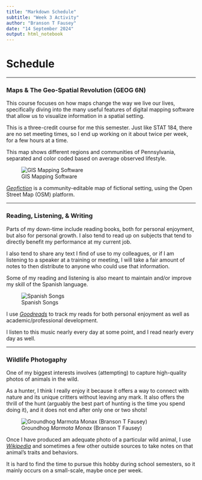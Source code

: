 ```yaml
---
title: "Markdown Schedule"
subtitle: "Week 3 Activity"
author: "Branson T Fausey"
date: "14 September 2024"
output: html_notebook
---
```


# Schedule

___

### Maps & The Geo-Spatial Revolution (GEOG 6N)

This course focuses on how maps change the way we live our lives, specifically diving into the many useful features of digital mapping software that allow us to visualize information in a spatial setting.

This is a three-credit course for me this semester. Just like STAT 184, there are no set meeting times, so I end up working on it about twice per week, for a few hours at a time.

This map shows different regions and communities of Pennsylvania, separated and color coded based on average observed lifestyle.

![GIS Mapping Software](geog6n.png)


[*Geofiction*](https://opengeofiction.net/#map=12/21.1430/84.0162&layers=B) is a community-editable map of fictional setting, using the Open Street Map (OSM) platform.

___

### Reading, Listening, & Writing

Parts of my down-time include reading books, both for personal enjoyment, but also for personal growth. I also tend to read up on subjects that tend to directly benefit my performance at my current job.

I also tend to share any text I find of use to my colleagues, or if I am listening to a speaker at a training or meeting, I will take a fair amount of notes to then distribute to anyone who could use that information.

Some of my reading and listening is also meant to maintain and/or improve my skill of the Spanish language.

![Spanish Songs](span.png)


I use [*Goodreads*](https://www.goodreads.com/) to track my reads for both personal enjoyment as well as academic/professional development.

I listen to this music nearly every day at some point, and I read nearly every day as well.

___

### Wildlife Photogaphy

One of my biggest interests involves (attempting) to capture high-quality photos of animals in the wild.

As a hunter, I think I really enjoy it because it offers a way to connect with nature and its unique critters without leaving any mark. It also offers the thrill of the hunt (arguably the best part of hunting is the time you spend doing it), and it does not end after only one or two shots!

![Groundhog *Marmota Monax* (Branson T Fausey)](IMG_4549.jpg)


Once I have produced am adequate photo of a particular wild animal, I use [*Wikipedia*](https://en.wikipedia.org/wiki/Groundhog#Behavior) and sometimes a few other outside sources to take notes on that animal's traits and behaviors.

It is hard to find the time to pursue this hobby during school semesters, so it mainly occurs on a small-scale, maybe once per week.

